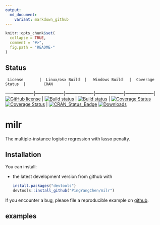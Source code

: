 ```yaml
---
output:
  md_document:
    variant: markdown_github
---
```


<!-- README.md is generated from README.Rmd. Please edit that file -->

```r
knitr::opts_chunk$set(
  collapse = TRUE,
  comment = "#>",
  fig.path = "README-"
)
```

## Status

     License       |  Linux/osx Build  |   Windows Build   |  Coverage Status  |        CRAN       |
-------------------|-------------------|-------------------|-------------------|-------------------|
[![GitHub license](https://img.shields.io/badge/lincense-MIT-blue.svg)](http://badges.mit-license.org) | [![Build status](https://travis-ci.org/ChingChuan-Chen/milr.svg?branch=master)](https://travis-ci.org/ChingChuan-Chen/milr/branches) | [![Build status](https://ci.appveyor.com/api/projects/status/2yms6ao3mf69fdht/branch/master?svg=true)](https://ci.appveyor.com/project/ChingChuan-Chen/milr/branch/master) | [![Coverage Status](https://coveralls.io/repos/github/ChingChuan-Chen/milr/badge.svg?branch=master)](https://coveralls.io/github/ChingChuan-Chen/milr?branch=master) [![Coverage Status](https://codecov.io/github/ChingChuan-Chen/milr/coverage.svg?branch=master)](https://codecov.io/github/ChingChuan-Chen/milr?branch=master) | [![CRAN_Status_Badge](http://www.r-pkg.org/badges/version/milr)](http://cran.r-project.org/package=milr)   [![Downloads](http://cranlogs.r-pkg.org/badges/grand-total/milr)](http://cran.rstudio.com/package=milr)

# milr

The multiple-instance logistic regression with lasso penalty.

## Installation

You can install:

* the latest development version from github with

    ```R
    install.packages("devtools")
    devtools::install_github("PingYangChen/milr")
    ```

If you encounter a bug, please file a reproducible example on [github](https://github.com/PingYangChen/milr/issues).

## examples


